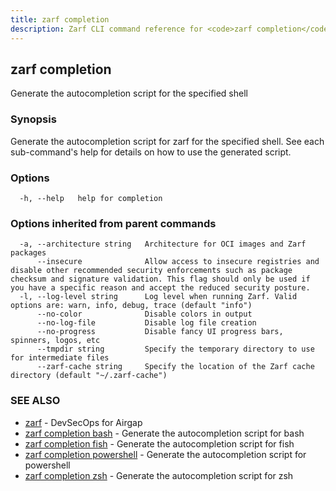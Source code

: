 ```yaml
---
title: zarf completion
description: Zarf CLI command reference for <code>zarf completion</code>.
---
```


## zarf completion

Generate the autocompletion script for the specified shell

### Synopsis

Generate the autocompletion script for zarf for the specified shell.
See each sub-command's help for details on how to use the generated script.


### Options

```
  -h, --help   help for completion
```

### Options inherited from parent commands

```
  -a, --architecture string   Architecture for OCI images and Zarf packages
      --insecure              Allow access to insecure registries and disable other recommended security enforcements such as package checksum and signature validation. This flag should only be used if you have a specific reason and accept the reduced security posture.
  -l, --log-level string      Log level when running Zarf. Valid options are: warn, info, debug, trace (default "info")
      --no-color              Disable colors in output
      --no-log-file           Disable log file creation
      --no-progress           Disable fancy UI progress bars, spinners, logos, etc
      --tmpdir string         Specify the temporary directory to use for intermediate files
      --zarf-cache string     Specify the location of the Zarf cache directory (default "~/.zarf-cache")
```

### SEE ALSO

* [zarf](/cli/commands/zarf/)	 - DevSecOps for Airgap
* [zarf completion bash](/cli/commands/zarf_completion_bash/)	 - Generate the autocompletion script for bash
* [zarf completion fish](/cli/commands/zarf_completion_fish/)	 - Generate the autocompletion script for fish
* [zarf completion powershell](/cli/commands/zarf_completion_powershell/)	 - Generate the autocompletion script for powershell
* [zarf completion zsh](/cli/commands/zarf_completion_zsh/)	 - Generate the autocompletion script for zsh
